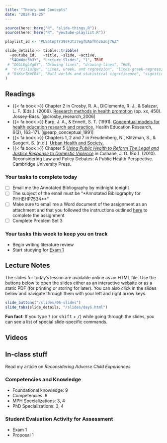 ```yaml
---
title: "Theory and Concepts"
date: "2024-01-25"
---
```


```r
source(here::here("R", "slide-things.R"))
source(here::here("R", "youtube-playlist.R"))

playlist_id <- "PLS6tnpTr39sFJtz7egfUASfhhz6zuj7GZ"

slide_details <- tibble::tribble(
  ~youtube_id,   ~title, ~slide, ~active,
  "S4OmWxc3h3Y", "Lecture Slides", "1", TRUE
 # "DGbLEgL4g6Y", "Drawing lines", "drawing-lines", TRUE,
#  "n-rV1TIoIgw", "Lines, Greek, and regression", "lines-greek-regression", FALSE,
 # "RYKsrTKWCR4", "Null worlds and statistical significance", "significance", FALSE
)
```


## Readings

- {{< fa book >}} Chapter 2 in Crosby, R. A., DiClemente, R. J., & Salazar, L. F. (Eds.). (2006). [Research methods in health promotion](https://github.com/bigdataforsocialjustice/PHHBHP7534/blob/main/ch2_philosophy_of_science.pdf) (pp. xx, 450). Jossey-Bass.
 [@crosby_research_2006]
- {{< fa book >}} Earp, J. A., & Ennett, S. T. (1991). [Conceptual models for health education research and practice.](https://academic.oup.com/her/article/6/2/163/2798165?login=true) Health Education Research, 6(2), 163–171. [@earp_conceptual_1991]
- {{< fa book >}} Chapters 1, 2 and 7 in Freudenberg, N., Klitzman, S., & Saegert, S. (n.d.). [Urban Health and Society.](https://github.com/bigdataforsocialjustice/PHHBHP7534/blob/main/Urban%20Health%20and%20Society_Interdisciplinary%20Approaches%20to%20Research%20and%20Practice.pdf) 
- {{< fa book >}} Chapter 5 [*Using Public Health to Reform The Legal and Justice Response to Domestic Violence*](https://github.com/bigdataforsocialjustice/PHHBHP7534/blob/main/Reconsidering_Law_and_Policy_Debates_A_Public_Health_Perspective-3.pdf) in Culhane, J. G. (Ed.). (2010). Reconsidering Law and Policy Debates: A Public Health Perspective. Cambridge University Press.


### Your tasks to complete today

-   [ ] Email me the Annotated Bibliography by midnight tonight
-   [ ] The subject of the email must be "*Annotated Bibliography for PHHBHP7534**"
-   [ ] Make sure to email me a Word document of the assignment as an attachment and that you followed the instructions outlined [here](resource/annotated.qmd) to complete the assignment
-   [ ] Complete Problem Set 3

### Your tasks this week to keep you on track

- Begin writing literature review
- Start studying for [Exam 1](resource/exam1.qmd)

::: {.callout-note icon=false}

:::

## Lecture Notes

The slides for today's lesson are available online as an HTML file. Use the buttons below to open the slides either as an interactive website or as a static PDF (for printing or storing for later). You can also click in the slides below and navigate through them with your left and right arrow keys.

```r
slide_buttons("/slides/06-slides")
slide_tabs(slide_details, "/slides/day6.html")
```

:::{.callout-tip}
**Fun fact**: If you type <kbd>?</kbd> (or <kbd>shift</kbd> + <kbd>/</kbd>) while going through the slides, you can see a list of special slide-specific commands.
:::


## Videos


## In-class stuff

Read my article on *Reconsidering Adverse Child Experiences*

### Competencies and Knowledge
- Foundational knowledge: 9
- Competencies: 9
- MPH Specializations: 3, 4
- PhD Specializations: 3, 4

### Student Evaluation Activity for Assessment
- Exam 1
- Proposal 1

